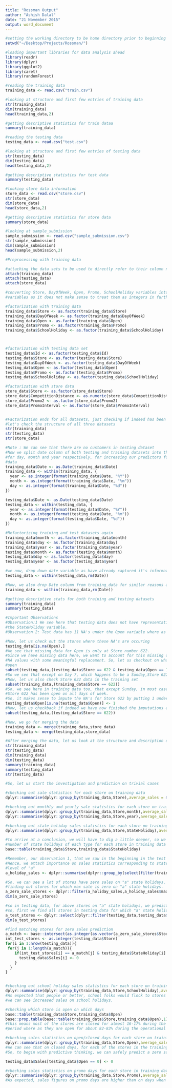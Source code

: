 ```yaml
---
title: "Rossman Output"
author: "Ashish Dalal"
date: "21 November 2015"
output: word_document
---
```

```r
#setting the working directory to be home directory prior to beginning 
setwd("~/Desktop/Projects/Rossman/")

#loading important libraries for data analysis ahead
library(readr) 
library(dplyr) 
library(ggplot2) 
library(caret) 
library(randomForest)

#reading the training data
training_data <- read.csv("train.csv")

#looking at structure and first few entries of training data
str(training_data)
dim(training_data)
head(training_data,2)

#getting descriptive statistics for train dataa
summary(training_data)

#reading the testing data
testing_data <- read.csv("test.csv")

#looking at structure and first few entries of testing data
str(testing_data)
dim(testing_data)
head(testing_data,2)

#getting descriptive statistics for test data
summary(testing_data)

#looking store data information
store_data <- read.csv("store.csv")
str(store_data)
dim(store_data)
head(store_data,2)

#getting descriptive statistics for store data
summary(store_data)

#looking at sample_submission 
sample_submission <- read.csv("sample_submission.csv")
str(sample_submission)
dim(sample_submission)
head(sample_submission,2)

#Preprocessing with training data

#attaching the data sets to be used to directly refer to their column names
attach(training_data)
attach(testing_data)
attach(store_data)

#converting Store, DayOfWeek, Open, Promo, SchoolHoliday variables into factor 
#variables as it does not make sense to treat them as integers in further analysis.

#factorization with training data
training_data$Store <- as.factor(training_data$Store)
training_data$DayOfWeek <- as.factor(training_data$DayOfWeek)
training_data$Open <- as.factor(training_data$Open)
training_data$Promo <- as.factor(training_data$Promo)
training_data$SchoolHoliday <- as.factor(training_data$SchoolHoliday)



#factorization with testing data set
testing_data$Id <- as.factor(testing_data$Id)
testing_data$Store <- as.factor(testing_data$Store)
testing_data$DayOfWeek <- as.factor(testing_data$DayOfWeek)
testing_data$Open <- as.factor(testing_data$Open)
testing_data$Promo <- as.factor(testing_data$Promo)
testing_data$SchoolHoliday <- as.factor(testing_data$SchoolHoliday)

#factorization with store data
store_data$Store <- as.factor(store_data$Store)
store_data$CompetitionDistance <- as.numeric(store_data$CompetitionDistance)
store_data$Promo2 <- as.factor(store_data$Promo2)
store_data$PromoInterval <- as.factor(store_data$PromoInterval)


#Factorization ends for all datasets, just checking if indeed has been done,
#let's check the structure of all three datasets
str(training_data)
str(testing_data)
str(store_data)

#Note : We can see that there are no customers in testing dataset
#Now we split date column of both testing and training datasets into three separate columns
#for day, month and year respectively, for increasing our predictors for better learning from
#data
training_data$Date <- as.Date(training_data$Date)
training_data <- within(training_data, {
  year <- as.integer(format(training_data$Date, "%Y"))
  month <- as.integer(format(training_data$Date, "%m"))
  day <- as.integer(format(training_data$Date, "%d"))
})

testing_data$Date <- as.Date(testing_data$Date)
testing_data <- within(testing_data, {
  year <- as.integer(format(testing_data$Date, "%Y"))
  month <- as.integer(format(testing_data$Date, "%m"))
  day <- as.integer(format(testing_data$Date, "%d"))
})

#Refactorizing training and test datasets again
training_data$month <- as.factor(training_data$month)
training_data$day <- as.factor(training_data$day)
training_data$year <- as.factor(training_data$year)
testing_data$month <- as.factor(testing_data$month)
testing_data$day <- as.factor(testing_data$day)
testing_data$year <- as.factor(testing_data$year)

#we now, drop down date variable as have already captured it's information separately in day, month and year respectively
testing_data <- within(testing_data,rm(Date))

#Now, we also drop Date column from training_data for similar reasons as was the case with testing data
training_data <- within(training_data,rm(Date))

#getting descriptive stats for both training and testing datasets
summary(training_data)
summary(testing_data) 

#Important Observations
#Observation:1 We see here that testing data does not have representation of b and c factor levels in
#the StateHoliday variable.
#Observation 2: Test data has 11 NA's under the Open variable where as training data has none

#Now, let us check out the stores where these NA's are occuring
testing_data[is.na(Open),]
#We see that missing data for Open is only at Store number 622.
#Since we have missing data here, we want to account for this missing data and fill these 
#NA values with some meaningful replacement. So, let us checkout on what all days do the Store 622
#open
subset(testing_data,(testing_data$Store == 622 & testing_data$Open == 1))
#So we see that except on Day 7, which happens to be a Sunday,Store 622 is open on all days.
#Now, let us also check Store 622 data in the training set
subset(training_data,(training_data$Store == 622))
#So, we see here in training data too, that except Sunday, in most cases
#Store 622 has been open on all days of week.
#So, it makes sense to impute the NA's for Store 622 by putting 1 under Open variable in place of NA
testing_data$Open[is.na(testing_data$Open)] <- 1
#Now, let us checkback if indeed we have now finished the imputations and removed all NA's
subset(testing_data,(testing_data$Store == 622))

#Now, we go for merging the data
training_data <- merge(training_data,store_data)
testing_data <- merge(testing_data,store_data)

#After merging the data, let us look at the structure and description of data once again.
str(training_data)
str(testing_data)
dim(training_data)
dim(testing_data)
summary(training_data)
summary(testing_data)
str(testing_data)

#So, let us start the investigation and prediction on trivial cases

#checking out sale statistics for each store on training data
dplyr::summarise(dplyr::group_by(training_data,Store),average_sales = mean(Sales),max_sale = max(Sales), stdev_sales=sd(Sales))

#checking out monthly and yearly sale statistics for each store on training data
dplyr::summarise(dplyr::group_by(training_data,Store,month),average_sales = mean(Sales),max_sale = max(Sales), stdev_sales=sd(Sales) )
dplyr::summarise(dplyr::group_by(training_data,Store,year),average_sales = mean(Sales),max_sale = max(Sales), stdev_sales=sd(Sales) )

#checking out state holiday sales statistics for each store on training data
dplyr::summarise(dplyr::group_by(training_data,Store,StateHoliday),average_sales = mean(Sales),max_sale = max(Sales), stdev_sales=sd(Sales) )

#to arrive at a conclusion, we will have to dig a little deeper, so we check out
#number of state holidays of each type for each store in training data
base::table(training_data$Store,training_data$StateHoliday)

#Remember, our observation 1, that we saw in the beginning in the test set
#Hence, we attach importance on sales statistics corresponding to state holiday
#level of "a"
a_holiday_sales <- dplyr::summarise(dplyr::group_by(select(filter(training_data,StateHoliday == "a"),Store,Sales),Store),max_sale = max(Sales))

#So, we can see a lot of stores have zero sales on "a" state holidays.
#finding out stores for which max sale is zero on "a" state holidays.
a_zero_sale_stores <- dplyr::filter(a_holiday_sales,a_holiday_sales$max_sale == 0)
dim(a_zero_sale_stores)

#so in testing data, for above stores on "a" state holidays, we predict zero sales
#so, first we find all stores in testing data for which "a" state holidays are applicable
a_test_stores <- dplyr::select(dplyr::filter(testing_data,testing_data$StateHoliday == "a"),Store)
dim(a_test_stores)

#find matching stores for zero sales prediction
a_match <- base::intersect(as.integer(as.vector(a_zero_sale_stores$Store)),as.integer(as.vector(a_test_stores$Store)))
int_test_stores <- as.integer(testing_data$Store)
for(i in 1:nrow(testing_data)){
 for(j in 1:length(a_match)){
    if(int_test_stores[i] == a_match[j] & testing_data$StateHoliday[i] == "a"){
      testing_data$Sales[i] <- 0
    }
  }
}


#checking out school holiday sales statistics for each store on training data
dplyr::summarise(dplyr::group_by(training_data,Store,SchoolHoliday),average_sales = mean(Sales),max_sale = max(Sales), stdev_sales=sd(Sales) )
#As expected that people or better, school folks would flock to stores for shopping,
#we can see increased sales on school holidays. 

#checking which store is open on which days
base::table(training_data$Store,training_data$Open)
base::prop.table(base::table(training_data$Store,training_data$Open),1)*100
#this means most of the stores are closed for almost 16-17% during the operational
#period where as they are open for about 82-83% during the operational period

#checking sales statistics on open/closed days for each store on training data
dplyr::summarise(dplyr::group_by(training_data,Store,Open),average_sales = mean(Sales),max_sale = max(Sales), stdev_sales=sd(Sales) )
#We can see that on closed days, for each of the stores in the training data the sale recorded was zero.
#So, to begin with predictive thinking, we can safely predict a zero sale for all closed days.

testing_data$Sales[testing_data$Open == 0] <- 0

#checking sales statistics on promo days for each store in training data
dplyr::summarise(dplyr::group_by(training_data,Store,Promo),average_sales = mean(Sales),max_sale = max(Sales), stdev_sales=sd(Sales) )
#As expected, sales figures on promo days are higher than on days when promotions don't run
```




